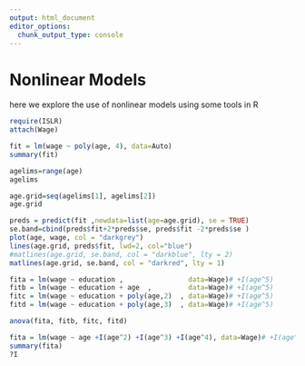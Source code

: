 ```yaml
---
output: html_document
editor_options: 
  chunk_output_type: console
---
```

Nonlinear Models
==================
here we explore the use of nonlinear models using some tools in R

```r
require(ISLR)
attach(Wage)
```

```r
fit = lm(wage ~ poly(age, 4), data=Auto)
summary(fit)
```

```r
agelims=range(age)
agelims

age.grid=seq(agelims[1], agelims[2])
age.grid

preds = predict(fit ,newdata=list(age=age.grid), se = TRUE)
se.band=cbind(preds$fit+2*preds$se, preds$fit -2*preds$se )
plot(age, wage, col = "darkgrey")
lines(age.grid, preds$fit, lwd=2, col="blue")
#matlines(age.grid, se.band, col = "darkblue", lty = 2)
matlines(age.grid, se.band, col = "darkred", lty = 1)

```

```r
fita = lm(wage ~ education ,                data=Wage)# +I(age^5)  
fitb = lm(wage ~ education + age  ,         data=Wage)# +I(age^5)  
fitc = lm(wage ~ education + poly(age,2)  , data=Wage)# +I(age^5)  
fitd = lm(wage ~ education + poly(age,3)  , data=Wage)# +I(age^5)  

anova(fita, fitb, fitc, fitd)

```

```r
fita = lm(wage ~ age +I(age^2) +I(age^3) +I(age^4), data=Wage)# +I(age^5)  
summary(fita)
?I
```